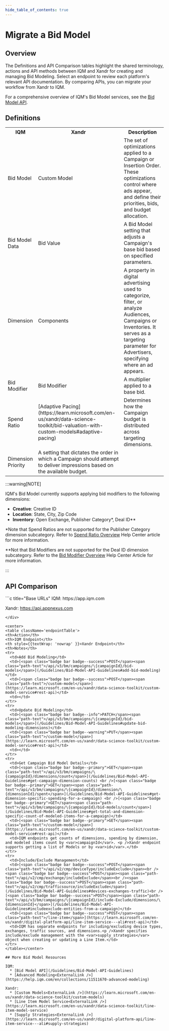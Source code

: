 ```yaml
---
hide_table_of_contents: true
---
```



# Migrate a Bid Model

## Overview

The Definitions and API Comparison tables highlight the shared terminology, actions and API methods between IQM and Xandr for creating and managing Bid Modeling. Select an endpoint to review each platform's relevant API documentation. By comparing APIs, you can migrate your workflow from Xandr to IQM.

For a comprehensive overview of IQM's Bid Model services, see the [Bid Model API](/Guidelines/Bid-Model-API-Guidelines).

## Definitions

<center>
<table className='platformTable'>
<th>IQM</th>
<th> Xandr</th>
<th>Description</th>
<tr>
  <td>Bid Model</td>
  <td>Custom Model</td>
  <td>The set of optimizations applied to a Campaign or Insertion Order. These optimizations control where ads appear, and define their priorities, bids, and budget allocation.</td>
</tr>
<tr>
  <td>Bid Model Data</td>
  <td>Bid Value</td>
  <td>A Bid Model setting that adjusts a Campaign's base bid based on specified parameters.</td>
</tr>
<tr>
  <td>Dimension</td>
  <td>Components</td>
  <td>A property in digital advertising used to categorize, filter, or analyze Audiences, Campaigns or Inventories. It serves as a targeting parameter for Advertisers, specifying where an ad appears.</td>
</tr>
<tr>
  <td>Bid Modifier</td>
  <td>Bid Modifier</td>
  <td>A multiplier applied to a base bid.</td>
</tr>
<tr>
  <td>Spend Ratio</td>
  <td rowSpan={2}>[Adaptive Pacing<ExternalLink />](https://learn.microsoft.com/en-us/xandr/data-science-toolkit/bid-valuation-with-custom-models#adaptive-pacing)</td>
  <td>Determines how the Campaign budget is distributed across targeting dimensions.</td>
</tr>
<tr>
  <td>Dimension Priority</td>
  <td style={{ fontSize: '100%' }}>A setting that dictates the order in which a Campaign should attempt to deliver impressions based on the available budget.</td>
</tr>
</table></center>

<div style={{ maxWidth: "1000px" }}>
:::warning[NOTE]

IQM's Bid Model currently supports applying bid modifiers to the following dimensions: 

* **Creative**: Creative ID
* **Location**: State, City, Zip Code 
* **Inventory**: Open Exchange, Publisher Category*, Deal ID** 

*Note that Spend Ratios are not supported for the Publisher Category dimension subcategory. Refer to [Spend Ratio Overview<ExternalLink />](https://help.iqm.com/en/articles/9298415-spend-ratio-overview) Help Center article for more information. 

**Not that Bid Modifiers are not supported for the Deal ID dimension subcategory. Refer to the [Bid Modifier Overview<ExternalLink />](https://help.iqm.com/en/articles/9298560-bid-modifier-overview) Help Center Article for more information. 

:::
</div>

## API Comparison

<div class="smallTable">
```c title="Base URLs"
  IQM: https://app.iqm.com
  
  Xandr: https://api.appnexus.com
```
</div>

<center>
<table className='endpointTable'>
<th>Action</th>
<th>IQM Endpoint</th>
<th style={{textWrap: 'nowrap' }}>Xandr Endpoint</th>
<th>Notes</th>
<tr>
  <td>Add Bid Modeling</td>
  <td>[<span class="badge bar badge--success">POST</span><span class="path-text">/api/v3/bm/campaigns/\{campaignId}/bid-models</span>](/Guidelines/Bid-Model-API-Guidelines#add-bid-modeling)</td>
  <td>[<span class="badge bar badge--success">POST</span><span class="path-text">/custom-model</span>](https://learn.microsoft.com/en-us/xandr/data-science-toolkit/custom-model-service#rest-api)</td>
  <td></td>
</tr>
<tr>
  <td>Update Bid Modeling</td>
  <td>[<span class="badge bar badge--info">PATCH</span><span class="path-text">/api/v3/bm/campaigns/\{campaignId}/bid-models</span>](/Guidelines/Bid-Model-API-Guidelines#update-bid-modeling-dimensions)</td>
  <td>[<span class="badge bar badge--warning">PUT</span><span class="path-text">/custom-model</span>](https://learn.microsoft.com/en-us/xandr/data-science-toolkit/custom-model-service#rest-api)</td>
  <td></td>
</tr>
<tr>
  <td>Get Campaign Bid Model Details</td>
  <td>[<span class="badge bar badge--primary">GET</span><span class="path-text">/api/v3/bm/campaigns/\{campaignId}/dimensions/count</span>](/Guidelines/Bid-Model-API-Guidelines#get-campaign-dimension-counts) <br />[<span class="badge bar badge--primary">GET</span><span class="path-text">/api/v3/bm/campaigns/\{campaignId}/dimension/\{dimensionId}/spent</span>](/Guidelines/Bid-Model-API-Guidelines#get-dimension-specific-spending-for-a-campaign) <br />[<span class="badge bar badge--primary">GET</span><span class="path-text">/api/v3/bm/campaigns/\{campaignId}/bid-models/count</span>](/Guidelines/Bid-Model-API-Guidelines#get-total-and-dimension-specific-count-of-modeled-items-for-a-campaign)</td>
  <td>[<span class="badge bar badge--primary">GET</span><span class="path-text">/custom-model</span>](https://learn.microsoft.com/en-us/xandr/data-science-toolkit/custom-model-service#rest-api)</td>
  <td>IQM endpoints get counts of dimensions, spending by dimension, and modeled items count by <var>campaignId</var>. <p />Xandr endpoint supports getting a list of Models or by <var>id</var>.</td>
</tr>
<tr>
  <td>Include/Exclude Management</td>
  <td>[<span class="badge bar badge--success">POST</span><span class="path-text">/api/v2/cmp/deviceType/includeExclude</span><br /><span class="badge bar badge--success">POST</span><span class="path-text">/api/v2/cmp/exchange/includeExclude</span><br /><span class="badge bar badge--success">POST</span><span class="path-text">/api/v2/cmp/trafficsource/includeExclude</span>](/Guidelines/Bid-Model-API-Guidelines#devices-exchanges-traffic)<br />[<span class="badge bar badge--success">POST</span><span class="path-text">/api/v3/bm/campaigns/\{campaignId}/include-Exclude/dimensions/\{dimensionId}</span>](/Guidelines/Bid-Model-API-Guidelines#includeexclude-entities-from-a-campaign)</td>
  <td>[<span class="badge bar badge--success">POST</span><span class="path-text">/line-item</span>](https://learn.microsoft.com/en-us/xandr/digital-platform-api/line-item-service---ali#rest-api)</td>
  <td>IQM has separate endpoints for including/excluding device types, exchanges, traffic sources, and dimensions.<p />Xandr specifies include/exclude management with the <var>supply_strategies</var> object when creating or updating a Line Item.</td>
</tr>
</table></center>

## More Bid Model Resources

IQM: 
  * [Bid Model API](/Guidelines/Bid-Model-API-Guidelines)
  * [Advanced Modeling<ExternalLink />](https://help.iqm.com/en/collections/11511670-advanced-modeling)

Xandr: 
  * [Custom Models<ExternalLink />](https://learn.microsoft.com/en-us/xandr/data-science-toolkit/custom-models)
  * [Line Item Model Service<ExternalLink />](https://learn.microsoft.com/en-us/xandr/data-science-toolkit/line-item-model-service)
  * [Supply Strategies<ExternalLink />](https://learn.microsoft.com/en-us/xandr/digital-platform-api/line-item-service---ali#supply-strategies)